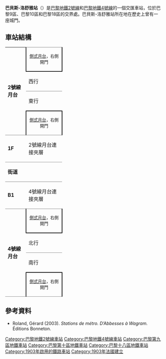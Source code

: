 {{expand|time=2016-02-25T06:22:33+00:00}}
{{no footnotes|time=2016-02-25T06:22:33+00:00}}
{{Infobox station
| name                = Barbès – Rochechouart
| symbol_location     = paris
| symbol              = m
| symbol2             = 
| type                = [[巴黎地鐵|巴黎地鐵]]車站
| image               = [[File:Metro-Paris-Ligne-2-station.jpg|300px]]
| alt                 = 
| caption             = 
| other_name          = 
| address             = Boul. de la Chapelle × boul. Magenta<br>Boul. de la Chapelle × boul. Barbès<br>1, boul. Rochechouart<br>2, boul. Rochechouart<br>45, boul. de la Chapelle<br />[[巴黎九區|巴黎九區]]
| borough             = [[法蘭西島|法蘭西島]]
| country             = 法國
| iso_region          = FR_scale:2000
| coordinates_display = title
| coordinates_format  = dms
| latd  = 48| latm  = 53| lats  = 01| latNS  = N
| longd = 2| longm = 21| longs = 02| longEW = E
| coordinates         = 
| owned               = [[RATP|RATP]]
| operator            = [[RATP|RATP]]
| line                = 
| disabled            = 
| zone                = 1
| opened              = [[File:Paris_Metro_2.svg|15px]] {{start date|1903|03|26}}<br />[[File:Paris_m_4_jms.svg|15px]] {{start date|1908|04|21}}
| closed              = <!-- {{End date|YYYY|MM|DD|df=y}} -->
| services            = 
| map_type            =
}}
'''巴貝斯-洛舒雅站'''（{{lang-fr|Barbès - Rochechouart}}）是[[巴黎地鐵2號線|巴黎地鐵2號線]]和[[巴黎地鐵4號線|巴黎地鐵4號線]]的一個交匯車站，位於巴黎9區、巴黎10區和巴黎18區的交界處。巴貝斯-洛舒雅站所在地在歷史上曾有一座城門。
== 車站結構 ==
{| border=0 cellspacing=0 cellpadding=3
|style="border-bottom:solid 1px gray;" width=50 rowspan=4 valign=top|'''2號線月台'''
|style="border-top:solid 1px gray;border-right:solid 2px black;border-left:solid 2px black;border-bottom:solid 2px black;" colspan=2|<center><small>[[側式月台|側式月台]]，右側開門</small></center>
|-
|style="border-bottom:solid 1px gray;" width=100|西行
|style="border-bottom:solid 1px gray;" width=390|{{arrow|L}} [[File:Metro-M.svg|16x16px]][[File:Paris_Metro_2.svg|16x16px]]往[[王妃門站|王妃門]]<small>（[[安特衛普站_(巴黎地鐵)|安特衛普]]）</small>
|-
|東行
|{{arrow|R}} [[File:Metro-M.svg|16x16px]][[File:Paris_Metro_2.svg|16x16px]]往[[民族廣場站_(巴黎地鐵)|民族廣場]]<small>（[[小教堂站|小教堂]]）</small>
|-
|style="border-top:solid 2px black;border-right:solid 2px black;border-left:solid 2px black;border-bottom:solid 1px gray;" colspan=2|<center><small>[[側式月台|側式月台]]，右側開門</small></center>
|-
|style="border-bottom:solid 1px gray;border-top:solid 1px gray;" width=50 valign=top|'''1F'''
|style="border-top:solid 1px gray;border-bottom:solid 1px gray;" width=100 valign=top|2號線月台連接夾層
|-
|style="border-bottom:solid 1px gray;border-top:solid 1px gray;" width=50 valign=top|'''街道'''
|-
|style="border-bottom:solid 1px gray;border-top:solid 1px gray;" width=50 valign=top|'''B1'''
|style="border-top:solid 1px gray;border-bottom:solid 1px gray;" width=100 valign=top|4號線月台連接夾層
|-
|style="border-bottom:solid 1px gray;" width=50 rowspan=4 valign=top|'''4號線月台'''
|style="border-top:solid 1px gray;border-right:solid 2px black;border-left:solid 2px black;border-bottom:solid 2px black;" colspan=2|<center><small>[[側式月台|側式月台]]，右側開門</small></center>
|-
|style="border-bottom:solid 1px gray;" width=100|北行
|style="border-bottom:solid 1px gray;" width=390|{{arrow|L}} [[File:Metro-M.svg|16x16px]][[File:Paris_m_4_jms.svg|16x16px]]往[[克里尼昂古門站|克里尼昂古門]]<small>（[[紅堡站|紅堡]]）</small>
|-
|南行
|{{arrow|R}} [[File:Metro-M.svg|16x16px]][[File:Paris_m_4_jms.svg|16x16px]]往[[巴涅-露西·奧布拉克站|巴涅-露西·奧布拉克]]<small>（[[巴黎北站_(巴黎地鐵)|巴黎北站]]）</small>
|-
|style="border-top:solid 2px black;border-right:solid 2px black;border-left:solid 2px black;border-bottom:solid 1px gray;" colspan=2|<center><small>[[側式月台|側式月台]]，右側開門</small></center>
|}
{{commons category|Barbès - Rochechouart (Paris Metro)}}

==參考資料==
{{reflist}}
*Roland, Gérard (2003). ''Stations de métro. D’Abbesses à Wagram.'' Éditions Bonneton.

{{巴黎地鐵2號線}}
{{巴黎地鐵4號線}}

{{DEFAULTSORT:Barbès - Rochechouart}}
[[Category:巴黎地鐵2號線車站|Category:巴黎地鐵2號線車站]]
[[Category:巴黎地鐵4號線車站|Category:巴黎地鐵4號線車站]]
[[Category:巴黎第九區地鐵車站|Category:巴黎第九區地鐵車站]]
[[Category:巴黎第十區地鐵車站|Category:巴黎第十區地鐵車站]]
[[Category:巴黎十八區地鐵車站|Category:巴黎十八區地鐵車站]]
[[Category:1903年啟用的鐵路車站|Category:1903年啟用的鐵路車站]]
[[Category:1903年法國建立|Category:1903年法國建立]]